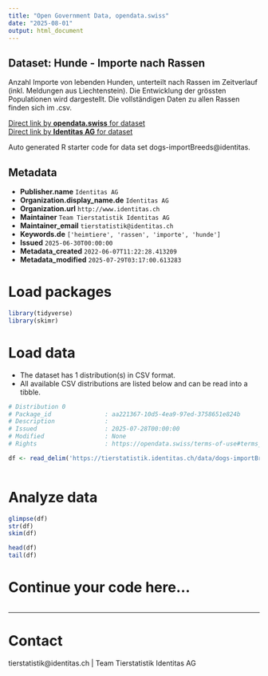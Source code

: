 ```yaml
---
title: "Open Government Data, opendata.swiss"
date: "2025-08-01"
output: html_document
---
```


## Dataset: Hunde - Importe nach Rassen

Anzahl Importe von lebenden Hunden, unterteilt nach Rassen im Zeitverlauf (inkl. Meldungen aus Liechtenstein). Die Entwicklung der grössten Populationen wird dargestellt. Die vollständigen Daten zu allen Rassen finden sich im .csv.

[Direct link by **opendata.swiss** for dataset](https://opendata.swiss/de/dataset/hunde-importe-nach-rassen)<br>
[Direct link by **Identitas AG** for dataset](https://tierstatistik.identitas.ch/)

Auto generated R starter code for data set dogs-importBreeds@identitas.

## Metadata

- **Publisher.name** `Identitas AG`
- **Organization.display_name.de** `Identitas AG`
- **Organization.url** `http://www.identitas.ch`
- **Maintainer** `Team Tierstatistik Identitas AG`
- **Maintainer_email** `tierstatistik@identitas.ch`
- **Keywords.de** `['heimtiere', 'rassen', 'importe', 'hunde']`
- **Issued** `2025-06-30T00:00:00`
- **Metadata_created** `2022-06-07T11:22:28.413209`
- **Metadata_modified** `2025-07-29T03:17:00.613283`


# Load packages

```r

library(tidyverse)
library(skimr)

```

# Load data

-   The dataset has 1 distribution(s) in CSV format.
-   All available CSV distributions are listed below and can be read into a tibble.

```r

# Distribution 0
# Package_id               : aa221367-10d5-4ea9-97ed-3758651e824b
# Description              : 
# Issued                   : 2025-07-28T00:00:00
# Modified                 : None
# Rights                   : https://opendata.swiss/terms-of-use#terms_by

df <- read_delim('https://tierstatistik.identitas.ch/data/dogs-importBreeds.csv')



```

# Analyze data

```r

glimpse(df)
str(df)
skim(df)

head(df)
tail(df)

```

# Continue your code here...

```r

```

------------------------------------------------------------------------

# Contact

tierstatistik@identitas.ch | Team Tierstatistik Identitas AG
